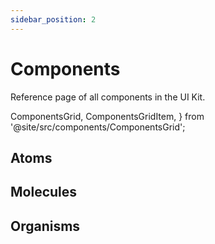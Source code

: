 ```yaml
---
sidebar_position: 2
---
```


# Components

Reference page of all components in the UI Kit.

  ComponentsGrid,
  ComponentsGridItem,
} from '@site/src/components/ComponentsGrid';

## Atoms
<ComponentsGrid>
  <ComponentsGridItem title="Button" img='/assets/ui-kit/atoms/button.svg' href="../customization/atoms/dyte-button"></ComponentsGridItem>
  <ComponentsGridItem title="Toggle Button" img='/assets/ui-kit/atoms/toggle-button.svg' href="../customization/atoms/toggle-buttons"></ComponentsGridItem>
  <ComponentsGridItem title="Text Field"  img='/assets/ui-kit/atoms/text-field.svg' href="../customization/atoms/dyte-text-field"></ComponentsGridItem>
  <ComponentsGridItem title="Spinner"  img='/assets/ui-kit/atoms/spinner.svg' href="../customization/atoms/dyte-spinner"></ComponentsGridItem>
  <ComponentsGridItem title="Audio Visualizer" img='/assets/ui-kit/atoms/audio-visualizer.svg' href="../customization/atoms/dyte-audio-visualizer"></ComponentsGridItem>
  <ComponentsGridItem title="Tooltip" img='/assets/ui-kit/atoms/tooltip.svg' href="../customization/atoms/dyte-tooltip"></ComponentsGridItem>
</ComponentsGrid>

## Molecules

<ComponentsGrid>
  <ComponentsGridItem title="Chat Message" img='/assets/ui-kit/molecules/chat-message.svg' href="../customization/molecules/chat-message"></ComponentsGridItem>
  <ComponentsGridItem title="Clock" img='/assets/ui-kit/molecules/clock.svg' href="../customization/molecules/dyte-clock"></ComponentsGridItem>
  <ComponentsGridItem title="Name Tag"  img='/assets/ui-kit/molecules/name-tag.svg' href="../customization/molecules/dyte-name-tag"></ComponentsGridItem>
  <ComponentsGridItem title="Meeting Title"  img='/assets/ui-kit/molecules/meeting-title.svg' href="../customization/molecules/dyte-meeting-title"></ComponentsGridItem>
  <ComponentsGridItem title="Notification" img='/assets/ui-kit/molecules/notification.svg' href="../customization/molecules/dyte-notification"></ComponentsGridItem>
  <ComponentsGridItem title="Pagination" img='/assets/ui-kit/molecules/pagination.svg' href="../customization/molecules/dyte-pagination"></ComponentsGridItem>
  <ComponentsGridItem title="Peer View" img='/assets/ui-kit/molecules/peer-view.svg' href="../customization/molecules/dyte-peer-view"></ComponentsGridItem>
  <ComponentsGridItem title="Plugin View - Main" img='/assets/ui-kit/molecules/plugin-main.svg' href="../customization/molecules/dyte-plugin-view"></ComponentsGridItem>
</ComponentsGrid>

## Organisms

<ComponentsGrid>
  <ComponentsGridItem title="Peers Grid" img='/assets/ui-kit/organisms/grid.svg' href="../customization/organisms/dyte-grid"></ComponentsGridItem>
  <ComponentsGridItem title="Chat" img='/assets/ui-kit/organisms/chat.svg' href="../customization/organisms/dyte-chat"></ComponentsGridItem>
  <ComponentsGridItem title="Plugins"  img='/assets/ui-kit/organisms/plugins.svg' href="../customization/organisms/dyte-plugins"></ComponentsGridItem>
  <ComponentsGridItem title="Sidebar"  img='/assets/ui-kit/organisms/sidebar.svg' href="../customization/organisms/dyte-sidebar"></ComponentsGridItem>
  <ComponentsGridItem title="Settings" img='/assets/ui-kit/organisms/settings.svg' href="../customization/organisms/dyte-settings"></ComponentsGridItem>
</ComponentsGrid>
